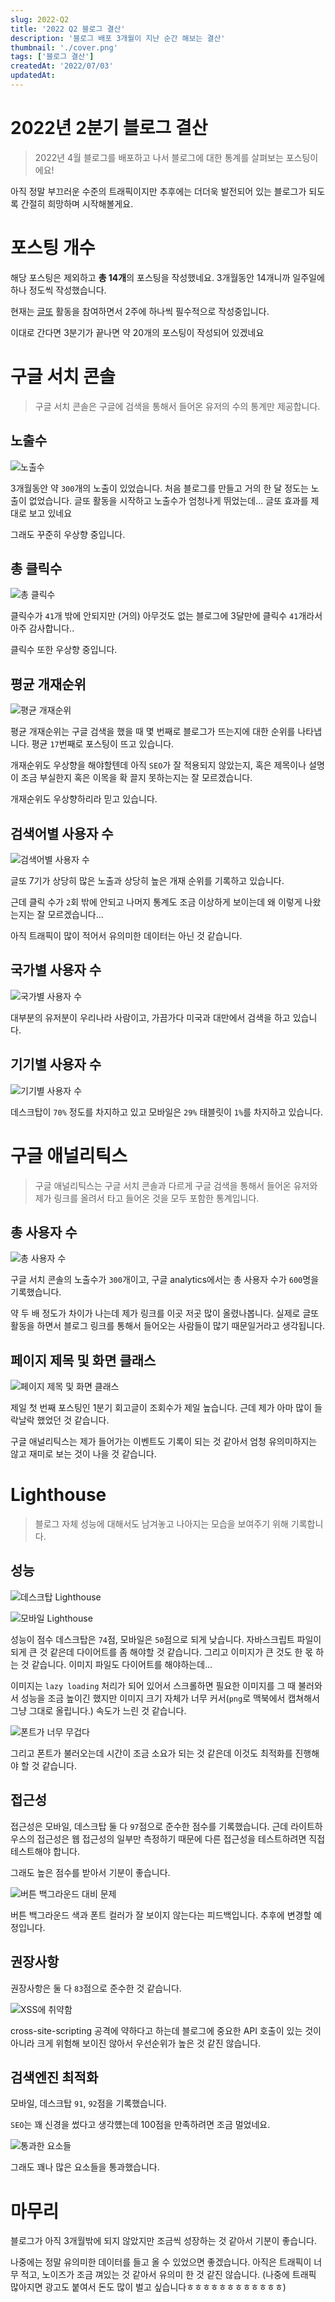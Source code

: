 ```yaml
---
slug: 2022-Q2
title: '2022 Q2 블로그 결산'
description: '블로그 배포 3개월이 지난 순간 해보는 결산'
thumbnail: './cover.png'
tags: ['블로그 결산']
createdAt: '2022/07/03'
updatedAt:
---
```


# 2022년 2분기 블로그 결산

> 2022년 4월 블로그를 배포하고 나서 블로그에 대한 통계를 살펴보는 포스팅이에요!

아직 정말 부끄러운 수준의 트래픽이지만 추후에는 더더욱 발전되어 있는 블로그가 되도록 간절히 희망하며 시작해볼게요.

# 포스팅 개수

해당 포스팅은 제외하고 **총 14개**의 포스팅을 작성했네요.
3개월동안 14개니까 일주일에 하나 정도씩 작성했습니다.

현재는 [글또](https://junghyeonsu-dev.vercel.app/posts/Geultto-7th-commitment) 활동을 참여하면서 2주에 하나씩 필수적으로 작성중입니다.

이대로 간다면 3분기가 끝나면 약 20개의 포스팅이 작성되어 있겠네요

# 구글 서치 콘솔

> 구글 서치 콘솔은 구글에 검색을 통해서 들어온 유저의 수의 통계만 제공합니다.

## 노출수

![노출수](./1.png)

3개월동안 약 `300`개의 노출이 있었습니다.
처음 블로그를 만들고 거의 한 달 정도는 노출이 없었습니다.
글또 활동을 시작하고 노출수가 엄청나게 뛰었는데... 글또 효과를 제대로 보고 있네요

그래도 꾸준히 우상향 중입니다.

## 총 클릭수

![총 클릭수](./2.png)

클릭수가 `41`개 밖에 안되지만 (거의) 아무것도 없는 블로그에 3달만에 클릭수 `41`개라서 아주 감사합니다..

클릭수 또한 우상향 중입니다.

## 평균 개재순위

![평균 개재순위](./3.png)

평균 개재순위는 구글 검색을 했을 때 몇 번째로 블로그가 뜨는지에 대한 순위를 나타냅니다. 평균 `17`번째로 포스팅이 뜨고 있습니다.

개재순위도 우상향을 해야할텐데 아직 `SEO`가 잘 적용되지 않았는지, 혹은 제목이나 설명이 조금 부실한지 혹은 이목을 확 끌지 못하는지는 잘 모르겠습니다.

개재순위도 우상향하리라 믿고 있습니다.

## 검색어별 사용자 수

![검색어별 사용자 수](./4.png)

글또 7기가 상당히 많은 노출과 상당히 높은 개재 순위를 기록하고 있습니다.

근데 클릭 수가 `2`회 밖에 안되고 나머지 통계도 조금 이상하게 보이는데 왜 이렇게 나왔는지는 잘 모르겠습니다...

아직 트래픽이 많이 적어서 유의미한 데이터는 아닌 것 같습니다.

## 국가별 사용자 수

![국가별 사용자 수](./5.png)

대부분의 유저분이 우리나라 사람이고, 가끔가다 미국과 대만에서 검색을 하고 있습니다.

## 기기별 사용자 수

![기기별 사용자 수](./6.png)

데스크탑이 `70%` 정도를 차지하고 있고 모바일은 `29%` 태블릿이 `1%`를 차지하고 있습니다.

# 구글 애널리틱스

> 구글 애널리틱스는 구글 서치 콘솔과 다르게 구글 검색을 통해서 들어온 유저와 제가 링크를 올려서 타고 들어온 것을 모두 포함한 통계입니다.

## 총 사용자 수

![총 사용자 수](./7.png)

구글 서치 콘솔의 노출수가 `300`개이고, 구글 analytics에서는 총 사용자 수가 `600`명을 기록했습니다.

약 두 배 정도가 차이가 나는데 제가 링크를 이곳 저곳 많이 올렸나봅니다. 실제로 글또 활동을 하면서 블로그 링크를 통해서 들어오는 사람들이 많기 때문일거라고 생각됩니다.

## 페이지 제목 및 화면 클래스

![페이지 제목 및 화면 클래스](./8.png)

제일 첫 번째 포스팅인 1분기 회고글이 조회수가 제일 높습니다. 근데 제가 아마 많이 들락날락 했었던 것 같습니다.

구글 애널리틱스는 제가 들어가는 이벤트도 기록이 되는 것 같아서 엄청 유의미하지는 않고 재미로 보는 것이 나을 것 같습니다.

# Lighthouse

> 블로그 자체 성능에 대해서도 남겨놓고 나아지는 모습을 보여주기 위해 기록합니다.

## 성능

![데스크탑 Lighthouse](./9.png)

![모바일 Lighthouse](./10.png)

성능이 점수 데스크탑은 `74`점, 모바일은 `50`점으로 되게 낮습니다. 자바스크립트 파일이 되게 큰 것 같은데 다이어트를 좀 해야할 것 같습니다.
그리고 이미지가 큰 것도 한 몫 하는 것 같습니다. 이미지 파일도 다이어트를 해야하는데...

이미지는 `lazy loading` 처리가 되어 있어서 스크롤하면 필요한 이미지를 그 때 불러와서 성능을 조금 높이긴 했지만 이미지 크기 자체가 너무 커서(`png`로 맥북에서 캡쳐해서 그냥 그대로 올립니다.) 속도가 느린 것 같습니다.

![폰트가 너무 무겁다](./11.png)

그리고 폰트가 불러오는데 시간이 조금 소요가 되는 것 같은데 이것도 최적화를 진행해야 할 것 같습니다.

## 접근성

접근성은 모바일, 데스크탑 둘 다 `97`점으로 준수한 점수를 기록했습니다. 근데 라이트하우스의 접근성은 웹 접근성의 일부만 측정하기 때문에 다른 접근성을 테스트하려면 직접 테스트해야 합니다.

그래도 높은 점수를 받아서 기분이 좋습니다.

![버튼 백그라운드 대비 문제](./12.png)

버튼 백그라운드 색과 폰트 컬러가 잘 보이지 않는다는 피드백입니다. 추후에 변경할 예정입니다.

## 권장사항

권장사항은 둘 다 `83`점으로 준수한 것 같습니다.

![XSS에 취약함](./13.png)

cross-site-scripting 공격에 약하다고 하는데 블로그에 중요한 API 호출이 있는 것이 아니라 크게 위험해 보이진 않아서 우선순위가 높은 것 같진 않습니다.

## 검색엔진 최적화

모바일, 데스크탑 `91`, `92`점을 기록했습니다.

`SEO`는 꽤 신경을 썼다고 생각헀는데 100점을 만족하려면 조금 멀었네요.

![통과한 요소들](./14.png)

그래도 꽤나 많은 요소들을 통과했습니다.

# 마무리

블로그가 아직 3개월밖에 되지 않았지만 조금씩 성장하는 것 같아서 기분이 좋습니다.

나중에는 정말 유의미한 데이터를 들고 올 수 있었으면 좋겠습니다. 아직은 트래픽이 너무 적고, 노이즈가 조금 껴있는 것 같아서 유의미 한 것 같진 않습니다. (나중에 트래픽 많아지면 광고도 붙여서 돈도 많이 벌고 싶습니다ㅎㅎㅎㅎㅎㅎㅎㅎㅎㅎㅎㅎ)
